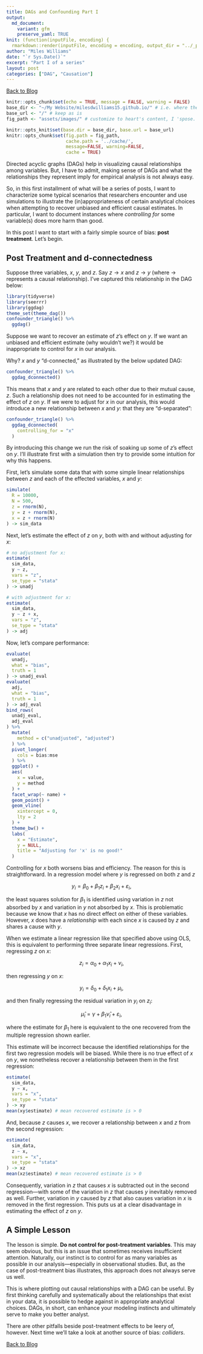 ```yaml
---
title: DAGs and Confounding Part I
output:
  md_document:
    variant: gfm
    preserve_yaml: TRUE
knit: (function(inputFile, encoding) {
  rmarkdown::render(inputFile, encoding = encoding, output_dir = "../_posts") })
author: "Miles Williams"
date: "`r Sys.Date()`"
excerpt: "Part I of a series"
layout: post
categories: ["DAG", "Causation"]
---
```


[Back to Blog](https://milesdwilliams15.github.io/blog/)


```r
knitr::opts_chunk$set(echo = TRUE, message = FALSE, warning = FALSE)
base_dir <- "~/My Website/milesdwilliams15.github.io/" # i.e. where the jekyll blog is on the hard drive.
base_url <- "/" # keep as is
fig_path <- "assets/images/" # customize to heart's content, I 'spose.

knitr::opts_knit$set(base.dir = base_dir, base.url = base_url)
knitr::opts_chunk$set(fig.path = fig_path,
                      cache.path = '../cache/',
                      message=FALSE, warning=FALSE,
                      cache = TRUE) 
```

Directed acyclic graphs (DAGs) help in visualizing causal relationships among variables. But, I have to admit, making sense of DAGs and what the relationships they represent imply for empirical analysis is not always easy. 

So, in this first installment of what will be a series of posts, I want to characterize some typical scenarios that researchers encounter and use simulations to illustrate the (in)appropriateness of certain analytical choices when attempting to recover unbiased and efficient causal estimates. In particular, I want to document instances where *controlling for* some variable(s) does more harm than good.

In this post I want to start with a fairly simple source of bias: **post treatment**. Let's begin.

## Post Treatment and d-connectedness

Suppose three variables, $x$, $y$, and $z$. Say $z \to x$ and $z \to y$ (where $\to$ represents a causal relationship). I've captured this relationship in the DAG below:


```r
library(tidyverse)
library(seerrr)
library(ggdag)
theme_set(theme_dag())
confounder_triangle() %>%
  ggdag()
```

Suppose we want to recover an estimate of $z$'s effect on $y$. If we want an unbiased and efficient estimate (why wouldn't we?) it would be inappropriate to control for $x$ in our analysis.

Why? $x$ and $y$ "d-connected," as illustrated by the below updated DAG:

```r
confounder_triangle() %>%
  ggdag_dconnected()
```

This means that $x$ and $y$ are related to each other due to their mutual cause, $z$. Such a relationship does not need to be accounted for in estimating the effect of $z$ on $y$. If we were to adjust for $x$ in our analysis, this would introduce a new relationship between $x$ and $y$: that they are "d-separated":

```r
confounder_triangle() %>%
  ggdag_dconnected(
    controlling_for = "x"
  )
```

By introducing this change we run the risk of soaking up some of $z$'s effect on $y$. I'll illustrate first with a simulation then try to provide some intuition for why this happens.

First, let's simulate some data that with some simple linear relationships between $z$ and each of the effected variables, $x$ and $y$:

```r
simulate(
  R = 10000,
  N = 500,
  z = rnorm(N),
  y = z + rnorm(N),
  x = z + rnorm(N)
) -> sim_data
```

Next, let's estimate the effect of $z$ on $y$, both with and without adjusting for $x$:

```r
# no adjustment for x:
estimate(
  sim_data,
  y ~ z,
  vars = "z",
  se_type = "stata"
) -> unadj

# with adjustment for x:
estimate(
  sim_data,
  y ~ z + x,
  vars = "z",
  se_type = "stata"
) -> adj
```

Now, let's compare performance:

```r
evaluate(
  unadj,
  what = "bias",
  truth = 1
) -> unadj_eval
evaluate(
  adj,
  what = "bias",
  truth = 1
) -> adj_eval
bind_rows(
  unadj_eval,
  adj_eval
) %>%
  mutate(
    method = c("unadjusted", "adjusted")
  ) %>%
  pivot_longer(
    cols = bias:mse
  ) %>%
  ggplot() +
  aes(
    x = value,
    y = method
  ) +
  facet_wrap(~ name) +
  geom_point() +
  geom_vline(
    xintercept = 0,
    lty = 2
  ) +
  theme_bw() +
  labs(
    x = "Estimate",
    y = NULL,
    title = "Adjusting for 'x' is no good!"
  )
```

Controlling for $x$ both worsens bias and efficiency. The reason for this is straightforward. In a regression model where $y$ is regressed on both $z$ and $z$

$$y_i = \beta_0 + \beta_1 z_i + \beta_2 x_i + \varepsilon_i,$$

the least squares solution for $\beta_1$ is identified using variation in $z$ not absorbed by $x$ and variation in $y$ not absorbed by $x$. This is problematic because we know that $x$ has no direct effect on either of these variables. However, $x$ does have a *relationship* with each since $x$ is caused by $z$ and shares a cause with $y$. 

When we estimate a linear regression like that specified above using OLS, this is equivalent to performing three separate linear regressions. First, regressing $z$ on $x$:

$$z_i = \alpha_0 + \alpha_1 x_i + \nu_i,$$

then regressing $y$ on $x$:

$$y_i = \delta_0 + \delta_1 x_i + \mu_i,$$

and then finally regressing the residual variation in $y_i$ on $z_i$:

$$\hat{\mu}_i = \gamma + \beta_1 \hat{\nu}_i + \varepsilon_i,$$

where the estimate for $\beta_1$ here is equivalent to the one recovered from the multiple regression shown earlier.

This estimate will be incorrect because the identified relationships for the first two regression models will be biased. While there is no true effect of $x$ on $y$, we nonetheless recover a relationship between them in the first regression:

```r
estimate(
  sim_data,
  y ~ x,
  vars = "x",
  se_type = "stata"
) -> xy
mean(xy$estimate) # mean recovered estimate is > 0
```

And, because $z$ causes $x$, we recover a relationship between $x$ and $z$ from the second regression:

```r
estimate(
  sim_data,
  z ~ x,
  vars = "x",
  se_type = "stata"
) -> xz
mean(xz$estimate) # mean recovered estimate is > 0
```

Consequently, variation in $z$ that causes $x$ is subtracted out in the second regression---with some of the variation in $z$ that causes $y$ inevitably removed as well. Further, variation in $y$ caused by $z$ that also causes variation in $x$ is removed in the first regression. This puts us at a clear disadvantage in estimating the effect of $z$ on $y$.


## A Simple Lesson

The lesson is simple. **Do not control for post-treatment variables**. This may seem obvious, but this is an issue that sometimes receives insufficient attention. Naturally, our instinct is to control for as many variables as possible in our analysis---especially in observational studies. But, as the case of post-treatment bias illustrates, this approach does not always serve us well. 

This is where plotting out causal relationships with a DAG can be useful. By first thinking carefully and systematically about the relationships that exist in your data, it is possible to hedge against in appropriate analytical choices. DAGs, in short, can enhance your modeling instincts and ultimately serve to make you better analyst.

There are other pitfalls beside post-treatment effects to be leery of, however. Next time we'll take a look at another source of bias: *colliders*.


[Back to Blog](https://milesdwilliams15.github.io/blog/)
